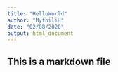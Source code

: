 ```yaml
---
title: "HelloWorld"
author: "MythiliH"
date: "02/08/2020"
output: html_document
---
```

## This is a markdown file